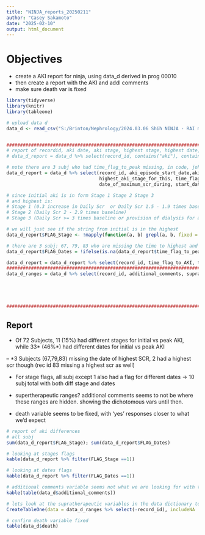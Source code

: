 ```yaml
---
title: "NINJA_reports_20250211"
author: "Casey Sakamoto"
date: "2025-02-10"
output: html_document
---
```

# Objectives
- create a AKI report for ninja, using data_d derived in prog 00010
- then create a report with the AKI and addl comments
- make sure death var is fixed

```r
library(tidyverse)
library(knitr)
library(tableone)

# upload data d
data_d <- read_csv("S:/Brinton/Nephrology/2024.03.06 Shih NINJA - RAI mephrotoxin exposures in ICU and clincal course retrospective cohort/data/data_d.csv")


##################################################################################################################################
# report of recordid, aki date, aki stage, highest stage, highest date, whether the dates/stages differ
# data_d_report = data_d %>% select(record_id, contains("aki"), contains("AKI"),time_flag_to_peak, time_flag_to_AKI, date_of_maximum_scr_during, start_date_for_ntmx_encoun)

# note there are 3 subj who had time_flag_to_peak missing, in code, john looked at date of max sccr_during and start date of ntmx encounter -- use these?
data_d_report = data_d %>% select(record_id, aki_episode_start_date,aki_episode_resolution_dat, initial_aki_stage,
                                  highest_aki_stage_for_this, time_flag_to_AKI,time_flag_to_peak,
                                  date_of_maximum_scr_during, start_date_for_ntmx_encoun)

# since initial aki is in form Stage 1 Stage 2 Stage 3 
# and highest is: 
# Stage 1 (0.3 increase in Daily Scr  or Daily Scr 1.5 - 1.9 times baseline),
# Stage 2 (Daily Scr 2 - 2.9 times baseline)
# Stage 3 (Daily Scr >= 3 times baseline or provision of dialysis for an AKI related reason) 

# we will just see if the string from initial is in the highest
data_d_report$FLAG_Stage <- !mapply(function(a, b) grepl(a, b, fixed = TRUE), data_d_report$initial_aki_stage, data_d_report$highest_aki_stage_for_this)

# there are 3 subj: 67, 79, 83 who are missing the time to highest and date of max scr; these subj will be flagged in addition to the subj where the dates do not match
data_d_report$FLAG_Dates = !ifelse(is.na(data_d_report$time_flag_to_peak), FALSE, data_d_report$time_flag_to_peak == data_d_report$time_flag_to_AKI)

data_d_report = data_d_report %>% select(record_id, time_flag_to_AKI, time_flag_to_peak, initial_aki_stage, highest_aki_stage_for_this, FLAG_Stage, FLAG_Dates)
##################################################################################################################################
data_d_ranges = data_d %>% select(record_id, additional_comments, supratherapeutic_vancomyci, gentamicin_trough_2, tacrolimus_level_15, cyclosporine_level_300)





##################################################################################################################################
```

## Report

- Of 72 Subjects, 11 (15%) had different stages for initial vs peak AKI, while 33* (46%*) had different dates for initial vs peak AKI

-- *3 Subjects (67,79,83) missing the date of highest SCR, 2 had a highest scr though (rec id 83 missing a highest scr as well)

- For stage flags, all subj except 1 also had a flag for different dates -> 10 subj total with both diff stage and dates

- supertherapeutic ranges? additional comments seems to not be where these ranges are hidden. showing the dichotomous vars until then.

- death variable seems to be fixed, with 'yes' responses closer to what we'd expect

```r
# report of aki differences
# all subj
sum(data_d_report$FLAG_Stage); sum(data_d_report$FLAG_Dates)

# looking at stages flags
kable(data_d_report %>% filter(FLAG_Stage ==1))

# looking at dates flags
kable(data_d_report %>% filter(FLAG_Dates ==1))

# additional comments variable seems not what we are looking for with the supratherapeutic ranges
kable(table(data_d$additional_comments))

# lets look at the supratherapeutic variables in the data dictionary to see if this is enlightening at all
CreateTableOne(data = data_d_ranges %>% select(-record_id), includeNA  = T)

# confirm death variable fixed
table(data_d$death)
```